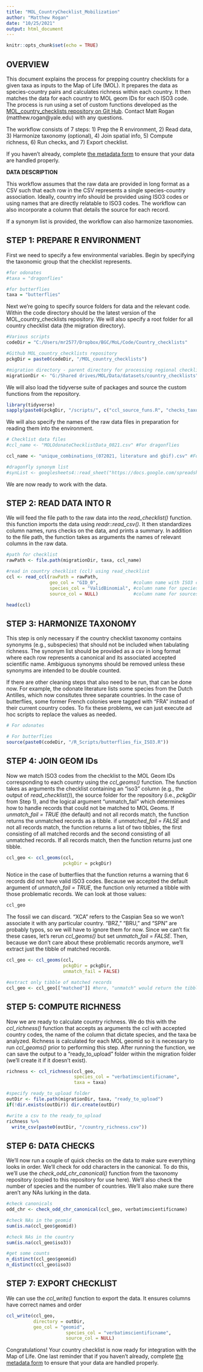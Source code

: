 ```yaml
---
title: "MOL_CountryChecklist_Mobilization"
author: "Matthew Rogan"
date: "10/25/2021"
output: html_document
---
```


```r
knitr::opts_chunk$set(echo = TRUE)

```

## OVERVIEW
This document explains the process for prepping country checklists for a given taxa as inputs to the Map of Life (MOL). It prepares the data as species-country pairs and calculates richness within each country. It then matches the data for each country to MOL geom IDs for each ISO3 code. The process is run using a set of custom functions developed as the [MOL_country_checklists repository on Git Hub](https://github.com/matthewsrogan/MOL_country_checklists). Contact Matt Rogan (matthew.rogan@yale.edu) with any questions.

The workflow consists of 7 steps: 1) Prep the R environment, 2) Read data, 3) Harmonize taxonomy (optional), 4) Join spatial info, 5) Compute richness, 6) Run checks, and 7) Export checklist.

If you haven't already, complete [the metadata form](https://docs.google.com/forms/d/1SEWbbNgdVzGN_YRAaO8sRl6kWTHRBGeMM_zt09sy-gk/edit) to ensure that your data are handled properly.

\newline
**DATA DESCRIPTION**

This workflow assumes that the raw data are provided in long format as a CSV such that each row in the CSV represents a single species-country association. Ideally, country info should be provided using ISO3 codes or using names that are directly relatable to ISO3 codes. The workflow can also incorporate a column that details the source for each record.

If a synonym list is provided, the workflow can also harmonize taxonomies.

## STEP 1: PREPARE R ENVIRONMENT
First we need to specify a few environmental variables. Begin by specifying the taxonomic group that the checklist represents.

```r
#for odonates
#taxa = "dragonflies"

#for butterflies
taxa = "butterflies"

```

Next we're going to specify source folders for data and the relevant code. Within the code directory should be the latest version of the MOL_country_checklists repository. We will also specify a root folder for all country checklist data (the migration directory).

```r
#Various scripts
codeDir = "C:/Users/mr2577/Dropbox/BGC/MoL/Code/Country_checklists"

#Github MOL_country_checklists repository
pckgDir = paste0(codeDir, "/MOL_country_checklists")

#migration directory - parent directory for processing regional checklists
migrationDir <- "G:/Shared drives/MOL/Data/datasets/country_checklists"

```

We will also load the tidyverse suite of packages and source the custom functions from the repository.

```r

library(tidyverse)
sapply(paste0(pckgDir, "/scripts/", c("ccl_source_funs.R", "checks_taxotools.R")), source)

```

We will also specify the names of the raw data files in preparation for reading them into the environment.

```r
# Checklist data files
#ccl_name <- "MOLOdonateChecklistData_0821.csv" #For dragonflies

ccl_name <- "unique_combinations_(072021, literature and gbif).csv" #For butterflies 2

#dragonfly synonym list
#synList <- googlesheets4::read_sheet("https://docs.google.com/spreadsheets/d/1_WSXtJa3kD32VxHeCKhSe6ovLtWgO7AuEsFpFoj61Fo/edit#gid=306640760")

```

We are now ready to work with the data.


## STEP 2: READ DATA INTO R
We will feed the file path to the raw data into the *read_checklist()* function. this function imports the data using *readr::read_csv()*. It then standardizes column names, runs checks on the data, and prints a summary. In addition to the file path, the function takes as arguments the names of relevant columns in the raw data.

```r
#path for checklist
rawPath <- file.path(migrationDir, taxa, ccl_name)

#read in country checklist (ccl) using read_checklist
ccl <- read_ccl(rawPath = rawPath,
                geo_col = "GID_0",             #column name with ISO3 codes
                species_col = "ValidBinomial", #column name for species scientific names
                source_col = NULL)             #column name for sources (optional)

```

```r

head(ccl)
```


## STEP 3: HARMONIZE TAXONOMY
This step is only necessary if the country checklist taxonomy contains synonyms (e.g., subspecies) that should not be included when tabulating richness. The synonym list should be provided as a csv in long format where each row represents a canonical and its associated accepted scientific name. Ambiguous synonyms should be removed unless these synonyms are intended to be double counted.

If there are other cleaning steps that also need to be run, that can be done now. For example, the odonate literature lists some species from the Dutch Antilles, which now consitutes three separate countries. In the case of butterflies, some former French colonies were tagged with "FRA" instead of their current country codes. To fix these problems, we can just execute ad hoc scripts to replace the values as needed.
```r
# For odonates

# For butterflies
source(paste0(codeDir, "/R_Scripts/butterflies_fix_ISO3.R"))

```


## STEP 4: JOIN GEOM IDs
Now we match ISO3 codes from the checklist to the MOL Geom IDs corresponding to each country using the *ccl_geoms()* function. The function takes as arguments the checklist containing an "iso3" column (e.g., the output of *read_checklist()*), the source folder for the repository (i.e., *pckgDir* from Step 1), and the logical argument "unmatch_fail" which determines how to handle records that could not be matched to MOL Geoms. If *unmatch_fail = TRUE* (the default) and not all records match, the function returns the unmatched records as a tibble. if *unmatched_fail = FALSE* and not all records match, the function returns a list of two tibbles, the first consisting of all matched records and the second consisting of all unmatched records. If all records match, then the function returns just one tibble.
```r
ccl_geo <- ccl_geoms(ccl,
                     pckgDir = pckgDir)

```

Notice in the case of butterflies that the function returns a warning that 6 records did not have valid ISO3 codes. Because we accepted the default argument of *unmatch_fail = TRUE*, the function only returned a tibble with those problematic records. We can look at those values:

```r
ccl_geo
```

The fossil we can discard. "XCA" refers to the Caspian Sea so we won't associate it with any particular country. "BRZ," "BRU," and "SPN" are probably typos, so we will have to ignore them for now. Since we can't fix these cases, let's rerun *ccl_geoms()* but set *unmatch_fail = FALSE*. Then, because we don't care about these problematic records anymore, we'll extract just the tibble of matched records.

```r

ccl_geo <- ccl_geoms(ccl,
                     pckgDir = pckgDir,
                     unmatch_fail = FALSE)

#extract only tibble of matched records
ccl_geo <- ccl_geo[["matched"]] #here, "unmatch" would return the tibble of 6 problematic records

```

## STEP 5: COMPUTE RICHNESS
Now we are ready to calculate country richness. We do this with the *ccl_richness()* function that accepts as arguments the ccl with accepted country codes, the name of the column that dictate species, and the taxa be analyzed. Richness is calculated for each MOL geomid so it is necessary to run *ccl_geoms()* prior to performing this step. After running the function, we can save the output to a "ready_to_upload" folder within the migration folder (we'll create it if it doesn't exist).

```r

richness <- ccl_richness(ccl_geo,
                         species_col = "verbatimscientificname",
                         taxa = taxa)

#specify ready_to_upload folder
outDir <- file.path(migrationDir, taxa, "ready_to_upload")
if(!dir.exists(outDir)) dir.create(outDir)

#write a csv to the ready_to_upload
richness %>%
  write_csv(paste0(outDir, "/country_richness.csv"))

```

## STEP 6: DATA CHECKS 
We'll now run a couple of quick checks on the data to make sure everything looks in order.
We'll check for odd characters in the canonical. To do this, we'll use the *check_odd_chr_canonical()* function from the taxonomy repository (copied to this repository for use here).
We'll also check the number of species and the number of countries.
We'll also make sure there aren't any NAs lurking in the data.

```r
#check canonicals
odd_chr <- check_odd_chr_canonical(ccl_geo, verbatimscientificname)

#check NAs in the geomid
sum(is.na(ccl_geo$geomid))

#check NAs in the country
sum(is.na(ccl_geo$iso3))

#get some counts
n_distinct(ccl_geo$geomid)
n_distinct(ccl_geo$iso3)

```


## STEP 7: EXPORT CHECKLIST

We can use the *ccl_write()* function to export the data. It ensures columns have correct names and order
```r

ccl_write(ccl_geo,
          directory = outDir,
          geo_col = "geomid",
                      species_col = "verbatimscientificname",
                      source_col = NULL)

```

Congratulations! Your country checklist is now ready for integration with the Map of Life. One last reminder that if you haven't already, complete [the metadata form](https://docs.google.com/forms/d/1SEWbbNgdVzGN_YRAaO8sRl6kWTHRBGeMM_zt09sy-gk/edit) to ensure that your data are handled properly.